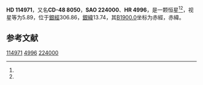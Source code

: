 {{Starbox begin
| name = HD 114971
}}
{{Starbox observe
| epoch = [[J2000.0|J2000.0]]
| constell = {{星座名待查}}<ref name=SIMBAD>{{cite web
 | url=http://simbad.u-strasbg.fr/simbad/sim-id?Ident=HR+4996
 | title =Pulsating variable Star
 | publisher=Centre de Données astronomiques de Strasbourg
 | work=SIMBAD
 | accessdate=2012-07-13}}</ref><ref name=DATA>{{cite web
 | url=http://vizier.u-strasbg.fr/viz-bin/VizieR-5?-out.add=.&-source=5050&-corr=PK=HR&-out.max=9999&HR=4996
 | title=VizieR Detailed Page
 | accessdate=2012-07-13
 | archive-date=2016-03-05
 | archive-url=https://web.archive.org/web/20160305054517/http://vizier.u-strasbg.fr/viz-bin/VizieR-5?-out.add=.&-source=5050&-corr=PK=HR&-out.max=9999&HR=4996
 | dead-url=no
 }}</ref>
| 星官 = 
| ra = {{RA|13|14|43.1}}<ref name=SIMBAD /><ref name=DATA />
| dec = {{DEC|-48|57|24}}<ref name=SIMBAD /><ref name=DATA />
| appmag_v = 5.89<ref name=SIMBAD /><ref name=DATA />
}}
{{Starbox character
| class = K1III<ref name=SIMBAD /><ref name=DATA />
| b-v = 1.06<ref name=SIMBAD /><ref name=DATA />
| u-b = 0.93<ref name=SIMBAD /><ref name=DATA />
| r-i = <ref name=SIMBAD /><ref name=DATA />
| variable = 
}}
{{Starbox astrometry
| radial_v = 0.93
| prop_mo_ra = 56
| parallax = 
| p_error = 
}}
{{Starbox catalog
| names =CD-48 8050，[[SAO星表|SAO]] 224000，[[HD星表|HD]] 114971，[[HR星表|HR]] 4996}}
{{Starbox reference |Simbad=HR+4996}}
{{Starbox end}}

'''HD 114971'''，又名'''CD-48 8050'''，'''SAO 224000'''、'''HR 4996'''，是一颗恒星<ref name=SIMBAD /><ref name=DATA />，视星等为5.89，位于[[銀道座標系|銀經]]306.86，[[銀道座標系|銀緯]]13.74，其[[B1900.0|B1900.0]]坐标为赤經{{RA|13|8|50.2}}，赤緯{{DEC|-48|13.74|29}}。

== 参考文献 ==
{{reflist}}

{{star-stub}}

[[Category:HD和HDE天體|114971]]
[[Category:HR天體|4996]]
[[Category:SAO天體|224000]]
